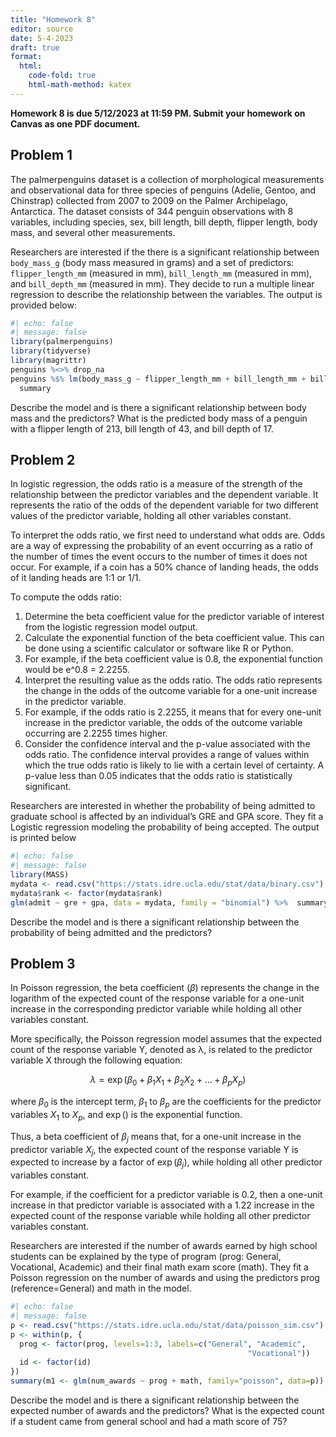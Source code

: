 ```yaml
---
title: "Homework 8"
editor: source
date: 5-4-2023
draft: true
format:
  html: 
    code-fold: true
    html-math-method: katex
---
```


**Homework 8 is due 5/12/2023 at 11:59 PM. Submit your homework on Canvas as one PDF document.**

## Problem 1

The palmerpenguins dataset is a collection of morphological measurements and observational data for three species of penguins (Adelie, Gentoo, and Chinstrap) collected from 2007 to 2009 on the Palmer Archipelago, Antarctica. The dataset consists of 344 penguin observations with 8 variables, including species, sex, bill length, bill depth, flipper length, body mass, and several other measurements.

Researchers are interested if the there is a significant relationship between `body_mass_g` (body mass measured in grams) and a set of predictors: `flipper_length_mm` (measured in mm), `bill_length_mm` (measured in mm), and `bill_depth_mm` (measured in mm). They decide to run a multiple linear regression to describe the relationship between the variables. The output is provided below:

```r
#| echo: false
#| message: false
library(palmerpenguins)
library(tidyverse)
library(magrittr)
penguins %<>% drop_na
penguins %$% lm(body_mass_g ~ flipper_length_mm + bill_length_mm + bill_depth_mm) %>%
  summary
```

Describe the model and is there a significant relationship between body mass and the predictors? What is the predicted body mass of a penguin with a flipper length of 213, bill length of 43, and bill depth of 17.

## Problem 2

In logistic regression, the odds ratio is a measure of the strength of the relationship between the predictor variables and the dependent variable. It represents the ratio of the odds of the dependent variable for two different values of the predictor variable, holding all other variables constant.

To interpret the odds ratio, we first need to understand what odds are. Odds are a way of expressing the probability of an event occurring as a ratio of the number of times the event occurs to the number of times it does not occur. For example, if a coin has a 50% chance of landing heads, the odds of it landing heads are 1:1 or 1/1.

To compute the odds ratio:

1.  Determine the beta coefficient value for the predictor variable of interest from the logistic regression model output.
2.  Calculate the exponential function of the beta coefficient value. This can be done using a scientific calculator or software like R or Python.
3.  For example, if the beta coefficient value is 0.8, the exponential function would be e\^0.8 = 2.2255.
4.  Interpret the resulting value as the odds ratio. The odds ratio represents the change in the odds of the outcome variable for a one-unit increase in the predictor variable.
5.  For example, if the odds ratio is 2.2255, it means that for every one-unit increase in the predictor variable, the odds of the outcome variable occurring are 2.2255 times higher.
6.  Consider the confidence interval and the p-value associated with the odds ratio. The confidence interval provides a range of values within which the true odds ratio is likely to lie with a certain level of certainty. A p-value less than 0.05 indicates that the odds ratio is statistically significant.

Researchers are interested in whether the probability of being admitted to graduate school is affected by an individual's GRE and GPA score. They fit a Logistic regression modeling the probability of being accepted. The output is printed below

```r
#| echo: false
#| message: false
library(MASS)
mydata <- read.csv("https://stats.idre.ucla.edu/stat/data/binary.csv")
mydata$rank <- factor(mydata$rank)
glm(admit ~ gre + gpa, data = mydata, family = "binomial") %>%  summary
```

Describe the model and is there a significant relationship between the probability of being admitted and the predictors?

## Problem 3

In Poisson regression, the beta coefficient ($\beta$) represents the change in the logarithm of the expected count of the response variable for a one-unit increase in the corresponding predictor variable while holding all other variables constant.

More specifically, the Poisson regression model assumes that the expected count of the response variable Y, denoted as λ, is related to the predictor variable X through the following equation:

$$
λ = \exp(β_0 + β_1X_1 + β_2X_2 + ... + β_pX_p)
$$

where $\beta_0$ is the intercept term, $\beta_1$ to $\beta_p$ are the coefficients for the predictor variables $X_1$ to $X_p$, and $\exp()$ is the exponential function.

Thus, a beta coefficient of $\beta_j$ means that, for a one-unit increase in the predictor variable $X_j$, the expected count of the response variable Y is expected to increase by a factor of $\exp(β_j)$, while holding all other predictor variables constant.

For example, if the coefficient for a predictor variable is 0.2, then a one-unit increase in that predictor variable is associated with a 1.22 increase in the expected count of the response variable while holding all other predictor variables constant.

Researchers are interested if the number of awards earned by high school students can be explained by the type of program (prog: General, Vocational, Academic) and their final math exam score (math). They fit a Poisson regression on the number of awards and using the predictors prog (reference=General) and math in the model.

```r
#| echo: false
#| message: false
p <- read.csv("https://stats.idre.ucla.edu/stat/data/poisson_sim.csv")
p <- within(p, {
  prog <- factor(prog, levels=1:3, labels=c("General", "Academic", 
                                                     "Vocational"))
  id <- factor(id)
})
summary(m1 <- glm(num_awards ~ prog + math, family="poisson", data=p))
```

Describe the model and is there a significant relationship between the expected number of awards and the predictors? What is the expected count if a student came from general school and had a math score of 75?

